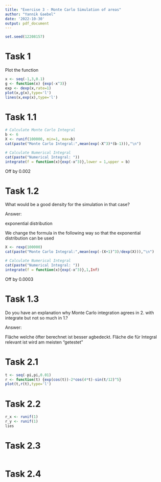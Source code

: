 ```yaml
---
title: "Exercise 3 - Monte Carlo Simulation of areas"
author: "Yannik Gaebel"
date: '2022-10-30'
output: pdf_document
---
```


```r
set.seed(12208157)
```

# Task 1

Plot the function

```r
x <- seq(-1,3,0.1)
g <- function(x) {exp(-x^3)}
exp <- dexp(x,rate=1)
plot(x,g(x),type='l')
lines(x,exp(x),type='l')
```

# Task 1.1

```r
# Calculate Monte Carlo Integral
b <- 6
X <- runif(100000, min=1, max=b)
cat(paste("Monte Carlo Integral:",mean(exp(-X^3)*(b-1))),"\n")

# Calculate Numerical Integral
cat(paste("Numerical Integral: "))
integrate(f = function(x){exp(-x^3)},lower = 1,upper = b)
```

Off by 0.002

# Task 1.2

What would be a good density for the simulation in that case?

Answer:

exponential distribution 

We change the formula in the following way so that the exponential distribution can be used

```r
X <- rexp(100000)
cat(paste("Monte Carlo Integral:",mean(exp(-(X+1)^3)/dexp(X))),"\n")

# Calculate Numerical Integral
cat(paste("Numerical Integral: "))
integrate(f = function(x){exp(-x^3)},1,Inf)
```

Off by 0.0003

# Task 1.3

Do you have an explanation why Monte Carlo integration agrees in 2. with integrate but not so much in 1.?

Answer:

Fläche welche öfter berechnet ist besser agbedeckt. Fläche die für Integral relevant ist wird am meisten "getestet"

# Task 2.1

```r
t <- seq(-pi,pi,0.01)
r <- function(t) {exp(cos(t))-2*cos(4*t)-sin(t/12)^5}
plot(t,r(t),type='l')
```

# Task 2.2

```r
r_x <- runif(1)
r_y <- runif(1)
lies
```

# Task 2.3

```r

```

# Task 2.4

```r

```

